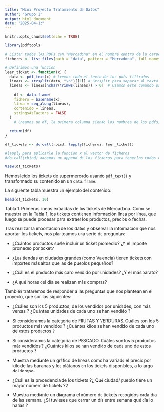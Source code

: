 ```yaml
---
title: "Mini Proyecto Tratamiento de Datos"
author: "Grupo I"
output: html_document
date: "2025-04-12"
---
```


```r
knitr::opts_chunk$set(echo = TRUE)
```

```r
library(pdftools)

# Listar todos los PDFs con "Mercadona" en el nombre dentro de la carpeta 'data', así mismo, devuelve un vector con las rutas completas de archivos que cumplen las condiciones de filtrado.
ficheros <- list.files(path = "data", pattern = "Mercadona", full.names = TRUE)

# Definimos una funcion
leer_ticket <- function(x) {
  data <- pdf_text(x) # Leemos todo el texto de los pdfs filtrados
  lineas <- strsplit(data, "\n")[[1]] # Strsplit para separar el texto en lineas
  lineas <- lineas[nchar(trimws(lineas)) > 0]  # Usamos este comando para hacer que las lineas que no contengan caracteres se eliminen. Trimws quita los espacios en blanco al inicio y final de cada linea, posteriormente hacemos la comprobacion de caracteres restantes con nchar, si el valor es > 0, se seleccionan, si no tienen al menos un caracter; se omiten.
  
    df <- data.frame(
    fichero = basename(x),
    linea = seq_along(lineas),
    contenido = lineas,
    stringsAsFactors = FALSE
  )
    # Creamos un df, la primera columna siendo los nombres de los pdfs, la segunda siendo el numero de linea (seq_along) y la tercera siendo el contenido de cada una de las lineas leidas.
  
  return(df)
}

df_tickets <- do.call(rbind, lapply(ficheros, leer_ticket))

#lapply para aplicarle la funcion x al vector de ficheros
#do.call(rbind) hacemos un append de los ficheros para tenerlos todos en un mismo df

View(df_tickets)


```

Hemos leído los tickets de supermercado usando `pdf_text()` y transformado su contenido en un `data.frame`.

La siguiente tabla muestra un ejemplo del contenido:

```r
head(df_tickets, 10)
```
Tabla 1. Primeras líneas extraídas de los tickets de Mercadona.
Como se muestra en la Tabla 1, los tickets contienen información línea por línea, que luego se puede procesar para extraer los productos, precios o fechas.


Tras realizar la importación de los datos y observar la información que nos 
aportan los tickets, nos planteamos una serie de preguntas:


- ¿Cuántos productos suele incluir un ticket promedio? ¿Y el importe promedio por ticket?

- ¿Las tiendas en ciudades grandes (como Valencia) tienen tickets con importes más altos que las de pueblos pequeños?

- ¿Cuál es el producto más caro vendido por unidades? ¿Y el más barato?

- ¿A qué horas del día se realizan más compras?


También trataremos de responder a las preguntas que nos plantean en el proyecto, 
que son las siguientes:


- ¿Cuáles son los 5 productos, de los vendidos por unidades, con más ventas ? 
¿Cuántas unidades de cada uno se han vendido ?

- Si consideramos la categoría de FRUTAS Y VERDURAS. 
Cuáles son los 5 productos más vendidos ? ¿Cuántos kilos se han vendido de cada uno de estos productos ?

- Si consideramos la categoría de PESCADO. 
Cuáles son los 5 productos más vendidos ? ¿Cuántos kilos se han vendido de cada uno de estos productos ?

- Muestra mediante un gráfico de líneas como ha variado el precio por kilo de 
las bananas y los plátanos en los tickets disponibles, a lo largo del tiempo.

- ¿Cuál es la procedencia de los tickets ?¿ Qué ciudad/ pueblo tiene un mayor número de tickets ?2

- Muestra mediante un diagrama el número de tickets recogidos cada día de las semana. 
¿Si tuvieses que cerrar un día entre semana qué día lo harías ?

